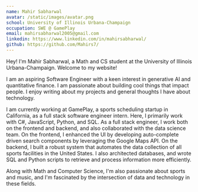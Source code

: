```yaml
---
name: Mahir Sabharwal
avatar: /static/images/avatar.png
school: University of Illinois Urbana-Champaign
occupation: SWE @ GamePlay
email: mahirsabharwal2005@gmail.com
linkedin: https://www.linkedin.com/in/mahirsabharwal/
github: https://github.com/Mahirs7/
---
```


Hey! I'm Mahir Sabharwal, a Math and CS student at the University of Illinois Urbana-Champaign. Welcome to my website!

I am an aspiring Software Engineer with a keen interest in generative AI and quantitative finance. I am passionate about building cool things that impact people. I enjoy writing about my projects and general thoughts I have about technology.

I am currently working at GamePlay, a sports scheduling startup in California, as a full stack software engineer intern. Here, I primarily work with C#, JavaScript, Python, and SQL. As a full stack engineer, I work both on the frontend and backend, and also collaborated with the data science team. On the frontend, I enhanced the UI by developing auto-complete driven search components by leveraging the Google Maps API. On the backend, I built a robust system that automates the data collection of all sports facilities in the United States. I also architected databases, and wrote SQL and Python scripts to retrieve and process information more efficiently.

Along with Math and Computer Science, I'm also passionate about sports and music, and I'm fascinated by the intersection of data and technology in these fields.
